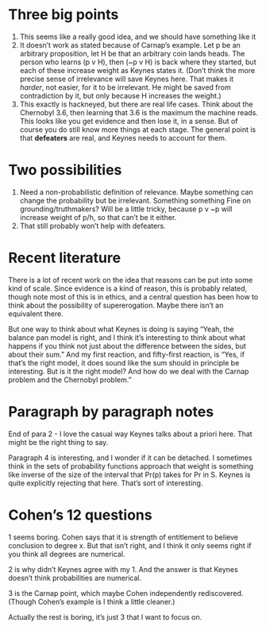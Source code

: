 # Three big points

1. This seems like a really good idea, and we should have something like it
2. It doesn't work as stated because of Carnap's example. Let p be an arbitrary proposition, let H be that an arbitrary coin lands heads. The person who learns (p v H), then (~p v H) is back where they started, but each of these increase weight as Keynes states it. (Don't think the more precise sense of irrelevance will save Keynes here. That makes it *harder*, not easier, for it to be irrelevant. He might be saved from contradiction by it, but only because H increases the weight.)
3. This exactly is hackneyed, but there are real life cases. Think about the Chernobyl 3.6, then learning that 3.6 is the maximum the machine reads. This looks like you get evidence and then lose it, in a sense. But of course you do still know more things at each stage. The general point is that **defeaters** are real, and Keynes needs to account for them.

#  Two possibilities

1. Need a non-probabilistic definition of relevance. Maybe something can change the probability but be irrelevant. Something something Fine on grounding/truthmakers? Will be a little tricky, because p v ~p will increase weight of p/h, so that can't be it either.
2. That still probably won't help with defeaters.

# Recent literature

There is a lot of recent work on the idea that reasons can be put into some kind of scale. Since evidence is a kind of reason, this is probably related, though note most of this is in ethics, and a central question has been how to think about the possibility of supererogation. Maybe there isn't an equivalent there.

But one way to think about what Keynes is doing is saying "Yeah, the balance pan model is right, and I think it's interesting to think about what happens if you think not just about the difference between the sides, but about their sum." And my first reaction, and fifty-first reaction, is "Yes, if that's the right model, it does sound like the sum should in principle be interesting. But is it the right model? And how do we deal with the Carnap problem and the Chernobyl problem."

# Paragraph by paragraph notes

End of para 2 - I love the casual way Keynes talks about a priori here. That might be the right thing to say.

Paragraph 4 is interesting, and I wonder if it can be detached. I sometimes think in the sets of probability functions approach that weight is something like inverse of the size of the interval that Pr(p) takes for Pr in S. Keynes is quite explicitly rejecting that here. That's sort of interesting.

# Cohen's 12 questions

1 seems boring. Cohen says that it is strength of entitlement to believe conclusion to degree x. But that isn't right, and I think it only seems right if you think all degrees are numerical.

2 is why didn't Keynes agree with my 1. And the answer is that Keynes doesn't think probabilities are numerical.

3 is the Carnap point, which maybe Cohen independently rediscovered. (Though Cohen's example is I think a little cleaner.)

Actually the rest is boring, it's just 3 that I want to focus on.


